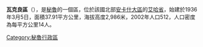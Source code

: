 {{Coord|11|58|43|S|77|4|47|W|display=title}}

'''瓦克良區'''（{{lang-es|Distrito de Huacllán}}），是[[秘魯|秘魯]]的一個區，位於該國北部[[安卡什大區|安卡什大區]]的[[艾哈省|艾哈省]]，始建於1936年3月5日，面積37.91平方公里，海拔高度2,986米，2002年人口512，人口密度為每平方公里14人。

{{Peru-geo-stub}}
[[Category:秘魯行政區|Category:秘魯行政區]]